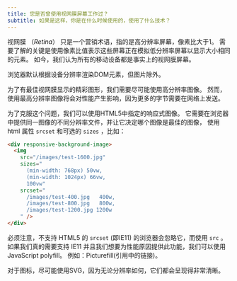 ```yaml
---
title: 您是否曾使用视网膜屏幕工作过？
subtitle: 如果是这样，你是在什么时候使用的，使用了什么技术？
---
```


视网膜 （_Retina_） 只是一个营销术语，指的是高分辨率屏幕，像素比大于1。 需要了解的关键是使用像素比值表示这些屏幕正在模拟低分辨率屏幕以显示大小相同的元素。 如今，我们认为所有的移动设备都是事实上的视网膜屏幕。

浏览器默认根据设备分辨率渲染DOM元素，但图片除外。

为了有最佳视网膜显示的精彩图形，我们需要尽可能使用高分辨率图像。 然而，使用最高分辨率图像将会对性能产生影响，因为更多的字节需要在网络上发送。

为了克服这个问题，我们可以使用HTML5中指定的响应式图像。 它需要在浏览器中提供同一图像的不同分辨率文件，并让它决定哪个图像是最佳的图像， 使用 html 属性 `srcset` 和可选的 `sizes` ，比如：

```html
<div responsive-background-image>
  <img
    src="/images/test-1600.jpg"
    sizes="
      (min-width: 768px) 50vw,
      (min-width: 1024px) 66vw,
      100vw"
    srcset="
      /images/test-400.jpg   400w,
      /images/test-800.jpg   800w,
      /images/test-1200.jpg 1200w
    " />
</div>
```

必须注意，不支持 HTML5 的 `srcset` (即IE11) 的浏览器会忽略它，而使用 `src` 。 如果我们真的需要支持 IE11 并且我们想要为性能原因提供此功能，我们可以使用 JavaScript polyfill。 例如：Picturefill(引用中的链接)。

对于图标，尽可能使用SVG，因为无论分辨率如何，它们都会呈现得非常清晰。
